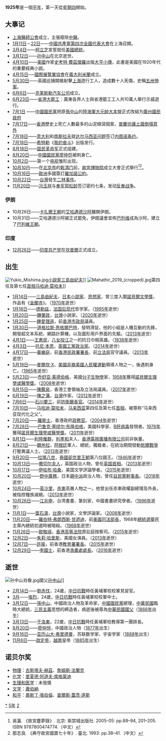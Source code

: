 {{yearTOC|1925|'''[[民國紀元|民國]]十四年'''；日本'''[[大正|大正]]十四年'''；越南'''[[啟定|啟定]]十年'''}}
{{C20YearInTopic|1925年}}

'''1925年'''是一個[[平年|平年]]，第一天從[[星期四|星期四]]開始。

== 大事记 ==
* [[上海醫師公會|上海醫師公會]]成立，主張廢除[[中醫|中醫]]。
* [[1月11日|1月11日]]－[[1月22日|22日]]——[[中国共产党第四次全国代表大会|中國共產黨第四次全國代表大會]]在上海召開。
* [[3月4日|3月4日]]——[[柯立芝|柯立芝]]宣誓就任[[美國總統|美國總統]]。
* [[3月12日|3月12日]]——[[孙中山|孙中山]]在北京逝世。
* [[4月10日|4月10日]]——[[美國|美國]]作家[[佛兰西斯·史考特·基·费兹杰罗|史考特·費茲傑羅]]出版[[了不起的盖茨比|大亨小傳]]，此書是美國在1920年代的重要經典小說。
* [[4月15日|4月15日]]──[[國際展覽業協會|國際展覽業協會]]在[[意大利|義大利]][[米蘭|米蘭]]成立。
* [[5月30日|5月30日]]——英國巡捕開槍射擊[[上海市|上海]]遊行工人，造成數十人死傷，史稱[[五卅慘案|五卅慘案]]。
* [[6月6日|6月6日]]——[[克莱斯勒|克莱斯勒]][[克莱斯勒汽车公司|汽车公司]]成立。
* [[6月23日|6月23日]]——[[省港大罷工|省港大罷工]]：廣東各界人士與省港罷工工人共10萬人舉行示威遊行。
* [[7月1日|7月1日]] ——[[中國國民黨|中國國民黨]]把原[[孫中山|孫中山]]的[[陸海軍大元帥大本營|陸海軍大元帥大本營]]正式改組为[[廣州|廣州]][[國民政府|國民政府]]
* [[7月17日|7月17日]]——[[香港|香港]]歷史上死亡人數最多的山泥傾瀉個案，[[普慶坊護土牆倒塌意外|普慶坊護土牆倒塌意外]]
* [[7月18日|7月18日]]——[[意大利|意大利]]和[[南斯拉夫|南斯拉夫]]就[[达尔马西亚问题|达尔马西亚问题]]签订[[内图诺条约|内图诺条约]]。
* [[7月18日|7月18日]]——[[阿道夫·希特勒|希特勒]]《[[我的奋斗|我的奋斗]]》出版发行。
* [[8月18日|8月18日]]——[[國民革命軍|国民革命军]]正式组建。
* [[8月20日|8月20日]]——[[中國國民黨|中國國民黨]][[廖仲恺|廖仲恺]]被刺身亡。
* [[10月2日|10月2日]]——第一个[[电视|电视]]雏形出现。
* [[10月10日|10月10日]]——在[[北京市|北京市]]的[[乾清门|乾清门]]前，[[國立故宮博物院|故宮博物院]]成立大會正式舉行<ref>吳瀛. 《故宮塵夢錄》. 北京: 紫禁城出版社. 2005-05: pp.88–94, 201–205. ISBN 9787800474774.（中文）</ref><ref>那志良. 《典守故宮國寶七十年》. 臺北. 1993: pp.38–41.（中文）</ref>。
* [[10月16日|10月16日]]——[[歐洲|歐洲]]多國簽訂[[羅加諾公約|羅加諾公約]]。
* [[10月22日|10月22日]]——[[台灣|台灣]]發生[[二林事件|二林事件]]。
* [[11月20日|11月20日]]——[[冯玉祥|冯玉祥]]与[[奉军|奉军]][[郭松龄|郭松龄]]签订密约七条，发动[[反奉战争|反奉战争]]。

=== 伊朗 ===
* 10月26日——[[卡扎爾王朝|卡扎爾王朝]]的[[艾哈邁德沙阿|艾哈邁德沙阿]]離開伊朗。
* 10月31日——艾哈邁德沙阿被正式罷免，伊朗議會宣佈[[礼萨汗|巴列维]]成為沙阿，建立了[[巴列維王朝|巴列維王朝]]。
=== 印度 ===
* [[12月26日|12月26日]]——[[印度共产党|印度共产党]]在[[坎普爾|坎普爾]]正式成立。

== 出生 ==
[[File:Yukio_Mishima.jpg|thumb]][[小說家|小說家]][[三島由紀夫|三島由紀夫]]]] 
[[File:Mahathir_2019_(cropped).jpg|thumb]]第四任及第七任[[马来西亚首相|首相]][[马哈迪·莫哈末|马哈迪·莫哈末]]]] 
* [[1月14日|1月14日]]——[[三島由紀夫|三島由紀夫]]，[[日本|日本]][[小說家|小說家]]、[[思想家|思想家]]，曾三度入圍[[諾貝爾文學獎|諾貝爾文學獎]]，作品有《[[金閣寺|金閣寺]]》。（[[1970年|1970年]]逝世）
* [[1月18日|1月18日]]——[[德勒兹|德勒兹]]，[[法国|法国]][[后现代主义|后现代]]哲学家。（[[1995年|1995年]]逝世）
* [[1月20日|1月20日]]——[[鍾肇政|鍾肇政]]，[[台灣|台灣]]小說家。（[[2020年|2020年]]逝世）
* [[1月25日|1月25日]]——[[鍾愛理遜|鍾愛理遜]]，前[[香港市政局|香港市政局]]議員。
* [[1月30日|1月30日]]——[[道格拉斯·恩格爾巴特|道格拉斯·恩格爾巴特]]，發明滑鼠，他的小組是人機互動的先鋒，開發超文本系統、網路計算機，以及圖形用戶界面的先驅。（[[2013年|2013年]]逝世）
* [[4月1日|4月1日]]——[[王惠民|王惠民]]，[[八女投江|八女投江]]之一的抗日巾帼英雄。（[[1938年|1938年]]逝世）
* [[4月3日|4月3日]]——[[托尼·本恩|托尼·本恩]]，[[英國|英國]][[英國工黨|工黨]][[政治家|政治家]]。（[[2014年|2014年]]逝世）
* [[4月17日|4月17日]]——[[華樂庭|華樂庭]]，前[[香港|香港]][[民政事務總署|民政署署長]]、前[[香港立法局|立法局]]官守議員。（[[2013年|2013年]]逝世）
* [[5月19日|5月19日]]——[[麥爾坎·X|麥爾坎·X]]，[[美國|美國]][[非裔美國人民權運動|非裔美國人民權運動]]領導人物之一，後遇刺身亡。（[[1965年|1965年]]逝世）
* [[5月23日|5月23日]]——[[乔舒亚·莱德伯格|乔舒亚·莱德伯格]]，美國[[分子生物學|分子生物學]]家，[[1958年|1958年]]獲得[[諾貝爾生理學或醫學獎|諾貝爾生理學或醫學獎]]。（[[2008年|2008年]]逝世）
* [[6月15日|6月15日]]——[[陳鑑泉|陳鑑泉]]，香港工會領袖及立法局議員。（[[2017年|2017年]]逝世）
* [[6月19日|6月19日]]——[[陳之藩|陳之藩]]，[[台灣|台灣]]作家。（[[2012年|2012年]]逝世）
* [[7月6日|7月6日]]——[[石川要三|石川要三]]，前[[防衛廳長官|防衛廳長官]]。（[[2014年|2014年]]逝世）
* [[7月10日|7月10日]]——[[马哈迪·莫哈末|马哈迪·莫哈末]]，[[马来西亚|马来西亚]]第四任及第七任[[马来西亚首相|首相]]，被尊称“马来西亚现代化之父”。
* [[7月20日|7月20日]]——[[羅能士|羅能士]]，香港政府[[政務主任|政務官]]。（[[2004年|2004年]]逝世）
* [[7月28日|7月28日]]——[[巴鲁克·塞缪尔·布隆伯格|巴鲁克·塞缪尔·布隆伯格]]，美國科學家、[[B肝病毒|B肝病毒]]發現者。[[1976年|1976年]]獲得[[諾貝爾生理學或醫學獎|諾貝爾生理學或醫學獎]]。（[[2011年|2011年]]逝世）
* [[8月1日|8月1日]]——[[利陸雁群|利陸雁群]]，[[利孝和|利孝和]]夫人、[[香港電視廣播有限公司|香港電視廣播有限公司]]前非執董。
* [[8月21日|8月21日]]——[[魏地拉|魏地拉]]，[[阿根廷|阿根廷]]軍人、總統，獨裁者，在統治期間發動[[骯髒戰爭|骯髒戰爭]]打壓異議人士。（[[2013年|2013年]]逝世）
* [[9月20日|9月20日]]——[[拉瑪八世|拉瑪八世]]，[[泰國|泰國]][[卻克里王朝|卻克里王朝]]第八位國王。（[[1946年|1946年]]逝世）
* [[10月13日|10月13日]]——[[玛格利特·撒切尔|撒切尔夫人]]，英国政治人物，曾任[[英国首相|英国首相]]。（[[2013年|2013年]]逝世）
* [[10月17日|10月17日]]——[[伊哈布·哈桑|伊哈布·哈桑]]，美国文学評論學者。（[[2015年|2015年]]逝世）
* [[10月20日|10月20日]]——[[野中廣務|野中廣務]]，日本[[親中派|親中派]]政治人物，曾任[[日本自由民主黨|自民黨]][[日本自由民主黨幹事長|幹事長]]。（[[2018年|2018年]]逝世）
* [[10月24日|10月24日]]——[[英沙里|英沙里]]，[[赤柬|赤柬]]高層人物之一。他曾出任赤柬政權副總理及外長，被指控種族滅絕。（[[2013年|2013年]]逝世）
* [[10月26日|10月26日]]——[[江兆申|江兆申]]，台湾書畫、篆刻家，中國書畫研究學者。（[[1996年|1996年]]逝世）
* [[11月1日|11月1日]]——[[葉石濤|葉石濤]]，[[台灣|台灣]]小說家，文學評論家。（[[2008年|2008年]]逝世）
* [[11月20日|11月20日]]——[[羅伯特·弗朗西斯·甘迺迪|羅伯特·弗朗西斯·甘迺迪]]，前[[美國|美國]][[美國司法部長|司法部長]]，1968年[[1968年美國總統選舉|總統選舉]]民主黨內總統初選時被暗殺。（[[1968年|1968年]]逝世）
* [[11月26日|11月26日]]——[[歐敬祿|歐敬祿]]，[[香港高等法院|香港高等法院]]原訟庭按察司。（[[2015年|2015年]]逝世）
* [[12月2日|12月2日]]——[[朱莉·哈里斯|朱莉·哈里斯]]，美國女演員。（[[2013年|2013年]]逝世）
* [[12月7日|12月7日]]——[[許瑜|許瑜]]，前香港[[教育局_(香港)|教育署署長]]。（[[2015年|2015年]]逝世）
* [[12月29日|12月29日]]——[[李國士|李國士]]，前香港[[漁農處|漁農處處長]]。（[[2016年|2016年]]逝世）

== 逝世 ==
[[File:孙中山肖像.jpg|thumb]]國父[[孙中山|孙中山]]]]
* [[2月14日|2月14日]]——[[劉赤忱|劉赤忱]]，24歲，[[中日抗戰|中日抗戰]]時任黃埔軍校校軍見習官。
* [[3月|3月]]——[[張烈_(黃埔軍人)|張烈]]，24歲，[[中日抗戰|中日抗戰]]時任黃埔軍校校軍中士。
* [[3月12日|3月12日]]——[[孫中山|孫中山]]，中國政治人物及革命家，[[中國國民黨|中國國民黨]]總理，[[中華民國|中華民國]]臨時大總統，[[三民主義|三民主義]]思想的締造者，病逝後被尊為[[中華民國國父|中華民國國父]]（[[1866年|1866年]]出生）
* [[3月13日|3月13日]]——[[于洛東|于洛東]]，22歲，[[中日抗戰|中日抗戰]]時任黃埔軍校教導第一團排長。
* [[8月20日|8月20日]]——[[廖仲恺|廖仲愷]]，中國政治人物（[[1877年|1877年]]出生）
* [[9月16日|9月16日]]——[[亞歷山大·弗里德曼|亚历山大·弗里德曼]]，苏联数学家、宇宙学家（[[1888年|1888年]]出生）
* [[11月6日|11月6日]]——[[啟定帝|啟定帝]]，[[越南|越南]]皇帝（[[1885年|1885年]]出生）

== 诺贝尔奖 ==
* [[诺贝尔物理学奖|物理]]：[[古斯塔夫·赫茲|古斯塔夫·赫茲]]、[[詹姆斯·法蘭克|詹姆斯·法蘭克]]
* [[诺贝尔化学奖|化学]]：[[里夏德·阿道夫·席格蒙迪|里夏德·阿道夫·席格蒙迪]]
* [[诺贝尔生理学或医学奖|生理和医学]]：未發獎
* [[诺贝尔文学奖|文学]]：[[蕭伯納|蕭伯納]]
* [[诺贝尔和平奖|和平]]：[[奧斯丁·張伯倫|奧斯丁·張伯倫]]、[[查爾斯·蓋茨·道斯|查爾斯·蓋茨·道斯]]

[[Category:1925年|*]]
[[Category:1920年代|5年]]
[[Category:20世纪各年|2]]